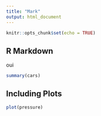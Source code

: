 ```yaml
---
title: "Mark"
output: html_document
---
```


```r
knitr::opts_chunk$set(echo = TRUE)
```

## R Markdown
 oui

```r
summary(cars)
```

## Including Plots
 

```r
plot(pressure)
```

 